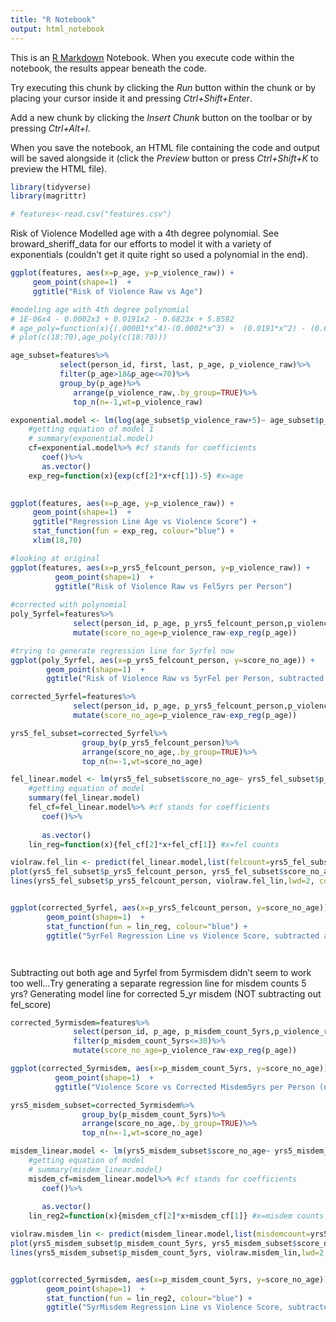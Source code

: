 ```yaml
---
title: "R Notebook"
output: html_notebook
---
```


This is an [R Markdown](http://rmarkdown.rstudio.com) Notebook. When you execute code within the notebook, the results appear beneath the code. 

Try executing this chunk by clicking the *Run* button within the chunk or by placing your cursor inside it and pressing *Ctrl+Shift+Enter*. 

Add a new chunk by clicking the *Insert Chunk* button on the toolbar or by pressing *Ctrl+Alt+I*.

When you save the notebook, an HTML file containing the code and output will be saved alongside it (click the *Preview* button or press *Ctrl+Shift+K* to preview the HTML file).

```r
library(tidyverse)
library(magrittr)

# features<-read.csv("features.csv")
```



Risk of Violence
Modelled age with a 4th degree polynomial. See broward_sheriff_data for our efforts to model it with a variety of exponentials (couldn't get it quite right so used a polynomial in the end).
```r
ggplot(features, aes(x=p_age, y=p_violence_raw)) +
     geom_point(shape=1)  +
     ggtitle("Risk of Violence Raw vs Age")

#modeling age with 4th degree polynomial
# 1E-06x4 - 0.0002x3 + 0.0191x2 - 0.6823x + 5.8592
# age_poly=function(x){(.00001*x^4)-(0.0002*x^3) +  (0.0191*x^2) - (0.6823*x) +  (5.8592)} #x=age
# plot(c(18:70),age_poly(c(18:70)))

age_subset=features%>%
           select(person_id, first, last, p_age, p_violence_raw)%>%
           filter(p_age>18&p_age<=70)%>%
           group_by(p_age)%>%
              arrange(p_violence_raw,.by_group=TRUE)%>%
              top_n(n=-1,wt=p_violence_raw)

exponential.model <- lm(log(age_subset$p_violence_raw+5)~ age_subset$p_age)
    #getting equation of model 1
    # summary(exponential.model)
    cf=exponential.model%>% #cf stands for coefficients
       coef()%>%
       as.vector()
    exp_reg=function(x){exp(cf[2]*x+cf[1])-5} #x=age
    

ggplot(features, aes(x=p_age, y=p_violence_raw)) +
     geom_point(shape=1)  +
     ggtitle("Regression Line Age vs Violence Score") +
     stat_function(fun = exp_reg, colour="blue") +  
     xlim(18,70)

#looking at original
ggplot(features, aes(x=p_yrs5_felcount_person, y=p_violence_raw)) +
          geom_point(shape=1)  +
          ggtitle("Risk of Violence Raw vs Fel5yrs per Person")
       
#corrected with polynomial
poly_5yrfel=features%>%
              select(person_id, p_age, p_yrs5_felcount_person,p_violence_raw)%>%
              mutate(score_no_age=p_violence_raw-exp_reg(p_age))
```

```r
#trying to generate regression line for 5yrfel now 
ggplot(poly_5yrfel, aes(x=p_yrs5_felcount_person, y=score_no_age)) +
        geom_point(shape=1)  +
        ggtitle("Risk of Violence Raw vs 5yrFel per Person, subtracted age polynomial")

corrected_5yrfel=features%>%
              select(person_id, p_age, p_yrs5_felcount_person,p_violence_raw)%>%
              mutate(score_no_age=p_violence_raw-exp_reg(p_age))

yrs5_fel_subset=corrected_5yrfel%>%
                group_by(p_yrs5_felcount_person)%>%
                arrange(score_no_age,.by_group=TRUE)%>%
                top_n(n=-1,wt=score_no_age)

fel_linear.model <- lm(yrs5_fel_subset$score_no_age~ yrs5_fel_subset$p_yrs5_felcount_person)
    #getting equation of model 
    summary(fel_linear.model)
    fel_cf=fel_linear.model%>% #cf stands for coefficients
       coef()%>%
      
       as.vector()
    lin_reg=function(x){fel_cf[2]*x+fel_cf[1]} #x=fel counts

violraw.fel_lin <- predict(fel_linear.model,list(felcount=yrs5_fel_subset$p_yrs5_felcount_person))
plot(yrs5_fel_subset$p_yrs5_felcount_person, yrs5_fel_subset$score_no_age)
lines(yrs5_fel_subset$p_yrs5_felcount_person, violraw.fel_lin,lwd=2, col = "blue", xlab = "5yr FelCounts", ylab = "Violence Raw Score")


ggplot(corrected_5yrfel, aes(x=p_yrs5_felcount_person, y=score_no_age)) +
        geom_point(shape=1)  +
        stat_function(fun = lin_reg, colour="blue") +
        ggtitle("5yrFel Regression Line vs Violence Score, subtracted age exp_reg")




```

Subtracting out both age and 5yrfel from 5yrmisdem didn't seem to work too well...Try generating a separate regression line for misdem counts 5 yrs? 
Generating model line for corrected 5_yr misdem (NOT subtracting out fel_score)
```r
corrected_5yrmisdem=features%>%
              select(person_id, p_age, p_misdem_count_5yrs,p_violence_raw)%>%
              filter(p_misdem_count_5yrs<=30)%>%
              mutate(score_no_age=p_violence_raw-exp_reg(p_age))

ggplot(corrected_5yrmisdem, aes(x=p_misdem_count_5yrs, y=score_no_age)) +
          geom_point(shape=1)  +
          ggtitle("Violence Score vs Corrected Misdem5yrs per Person (no age)")

yrs5_misdem_subset=corrected_5yrmisdem%>%
                group_by(p_misdem_count_5yrs)%>%
                arrange(score_no_age,.by_group=TRUE)%>%
                top_n(n=-1,wt=score_no_age)

misdem_linear.model <- lm(yrs5_misdem_subset$score_no_age~ yrs5_misdem_subset$p_misdem_count_5yrs)
    #getting equation of model 
    # summary(misdem_linear.model)
    misdem_cf=misdem_linear.model%>% #cf stands for coefficients
       coef()%>%
      
       as.vector()
    lin_reg2=function(x){misdem_cf[2]*x+misdem_cf[1]} #x=misdem counts

violraw.misdem_lin <- predict(misdem_linear.model,list(misdemcount=yrs5_misdem_subset$p_misdem_count_5yrs))
plot(yrs5_misdem_subset$p_misdem_count_5yrs, yrs5_misdem_subset$score_no_age)
lines(yrs5_misdem_subset$p_misdem_count_5yrs, violraw.misdem_lin,lwd=2, col = "blue", xlab = "5yr MisdemCounts", ylab = "Violence Raw Score")


ggplot(corrected_5yrmisdem, aes(x=p_misdem_count_5yrs, y=score_no_age)) +
        geom_point(shape=1)  +
        stat_function(fun = lin_reg2, colour="blue") +
        ggtitle("5yrMisdem Regression Line vs Violence Score, subtracted age exp_reg")



```












